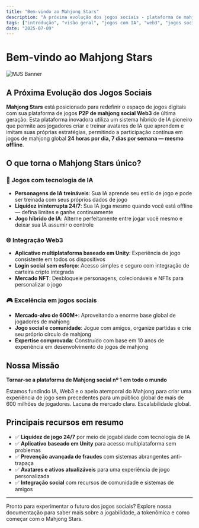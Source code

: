 ```yaml
---
title: "Bem-vindo ao Mahjong Stars"
description: "A próxima evolução dos jogos sociais - plataforma de mahjong Web3 com tecnologia de IA e jogabilidade 24/7"
tags: ["introdução", "visão geral", "jogos com IA", "web3", "jogos sociais"]
date: "2025-07-09"
---
```



# Bem-vindo ao Mahjong Stars

![MJS Banner](/static/images/banner.png)

## A Próxima Evolução dos Jogos Sociais

**Mahjong Stars** está posicionado para redefinir o espaço de jogos digitais com sua plataforma de jogos **P2P de mahjong social Web3** de última geração. Esta plataforma inovadora utiliza um sistema híbrido de IA pioneiro que permite aos jogadores criar e treinar avatares de IA que aprendem e imitam suas próprias estratégias, permitindo a participação contínua em jogos de mahjong global **24 horas por dia, 7 dias por semana — mesmo offline**.

## O que torna o Mahjong Stars único?

### 🤖 Jogos com tecnologia de IA
- **Personagens de IA treináveis**: Sua IA aprende seu estilo de jogo e pode ser treinada com seus próprios dados de jogo
- **Liquidez ininterrupta 24/7**: Sua IA joga mesmo quando você está offline — defina limites e ganhe continuamente
- **Jogo híbrido de IA**: Alterne perfeitamente entre jogar você mesmo e deixar sua IA assumir o controle


### 🌐 Integração Web3
- **Aplicativo multiplataforma baseado em Unity**: Experiência de jogo consistente em todos os dispositivos
- **Login social sem esforço**: Acesso simples e seguro com integração de carteira cripto integrada
- **Mercado NFT**: Desbloqueie personagens, colecionáveis e NFTs para personalizar o jogo

### 🎮 Excelência em jogos sociais
- **Mercado-alvo de 600M+**: Aproveitando a enorme base global de jogadores de mahjong
- **Jogo social e comunidade**: Jogue com amigos, organize partidas e crie seu próprio círculo de mahjong
- **Expertise comprovada**: Construído com base em 10 anos de experiência em desenvolvimento de jogos de mahjong

## Nossa Missão

**Tornar-se a plataforma de Mahjong social nº 1 em todo o mundo**

Estamos fundindo IA, Web3 e o apelo atemporal do Mahjong para criar uma experiência de jogo sem precedentes para um público global de mais de 600 milhões de jogadores. Lacuna de mercado clara. Escalabilidade global.

## Principais recursos em resumo

- ✅ **Liquidez de jogo 24/7** por meio de jogabilidade com tecnologia de IA
- ✅ **Aplicativo baseado em Unity** para acesso multiplataforma sem problemas
- ✅ **Prevenção avançada de fraudes** com sistemas abrangentes anti-trapaça
- ✅ **Avatares e ativos atualizáveis** para uma experiência de jogo personalizada
- ✅ **Integração social** com recursos de comunidade e sistemas de amigos

---

Pronto para experimentar o futuro dos jogos sociais? Explore nossa documentação para saber mais sobre a jogabilidade, a tokenômica e como começar com o Mahjong Stars.